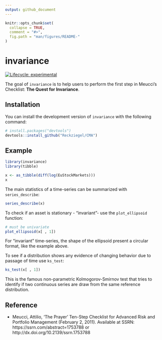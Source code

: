 ```yaml
---
output: github_document
---
```


<!-- README.md is generated from README.Rmd. Please edit that file -->

```r
knitr::opts_chunk$set(
  collapse = TRUE,
  comment = "#>",
  fig.path = "man/figures/README-"
)
```

# invariance

<!-- badges: start -->
[![Lifecycle: experimental](https://img.shields.io/badge/lifecycle-experimental-orange.svg)](https://lifecycle.r-lib.org/articles/stages.html#experimental)
<!-- badges: end -->

The goal of `invariance` is to help users to perform the first step in Meucci's Checklist: __The Quest for Invariance__.



## Installation

You can install the development version of `invariance` with the following command:

``` r
# install.packages("devtools")
devtools::install_github("Reckziegel/CMA")
```

## Example


```r
library(invariance)
library(tibble)

x <- as_tibble(diff(log(EuStockMarkets)))
x
```

The main statistics of a time-series can be summarized with `series_describe`:

```r
series_describe(x)
```

To check if an asset is stationary - "invariant"- use the `plot_ellipsoid` function:

```r
# must be univariate
plot_ellipsoid(x[ , 1]) 
```

For "invariant" time-series, the shape of the ellipsoid present a circular format, like the example above.

To see if a distribution shows any evidence of changing behavior due to passage of time use `ks_test`:

```r
ks_test(x[ , 1])
```

This is the famous non-parametric Kolmogorov-Smirnov test that tries to identify if two continuous series are draw from the same reference distribution.

## Reference

- Meucci, Attilio, ‘The Prayer’ Ten-Step Checklist for Advanced Risk and Portfolio Management (February 2, 2011). Available at SSRN: https://ssrn.com/abstract=1753788 or http://dx.doi.org/10.2139/ssrn.1753788
